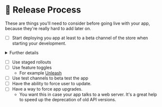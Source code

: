 
# 🚀 Release Process

<Callout emoji="⚠️">
  These are things you'll need to consider before going live with your app, because they're really hard to add later on.
</Callout>

- [ ] Start deploying you app at least to a beta channel of the store when starting your development.

<details>
  <summary>Further details</summary>

- This ensures that there aren't any nasty surprises when you want to go live
- Depending on what your app is supposed to do, the store reviews can be pretty rough. It's best to know this as soon as possible.
- Third party packages can contain undisclosed unwanted permissions

</details>

- [ ] Use staged rollouts
- [ ] Use feature toggles
    - For example [Unleash](https://www.getunleash.io/)
- [ ] Use test channels to beta test the app
- [ ] Have the ability to force user to update.
- [ ] Have a way to force app upgrades.
    - You want this in case your app talks to a web server. It's a great help to speed up the deprecation of old API versions.
